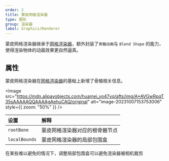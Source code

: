 ```yaml
---
order: 2
title: 蒙皮网格渲染器
type: 图形
group: 渲染器
label: Graphics/Renderer
---
```


蒙皮网格渲染器继承于[网格渲染器](/docs/graphics/renderer/meshRenderer/)，额外封装了`骨骼动画`与 `Blend Shape` 的能力，使得渲染物体的动画效果更自然逼真。

## 属性

蒙皮网格渲染器在[网格渲染器](/docs/graphics/renderer/meshRenderer/)的基础上新增了骨骼相关信息。

<Image src="https://mdn.alipayobjects.com/huamei_yo47yq/afts/img/A*AVGwRpqT35sAAAAAQQAAAAgAehuCAQ/original" alt="image-20231007153753006" style={{ zoom: "50%" }} />

| 设置                | 解释                           |
| :------------------ | :----------------------------- |
| `rootBone`          | 蒙皮网格渲染器对应的根骨骼节点  |
| `localBounds`       | 蒙皮网格渲染器的局部包围盒     |

<Callout type="info">在某些难以避免的情况下，调整局部包围盒可以避免渲染器被相机裁剪</Callout>

